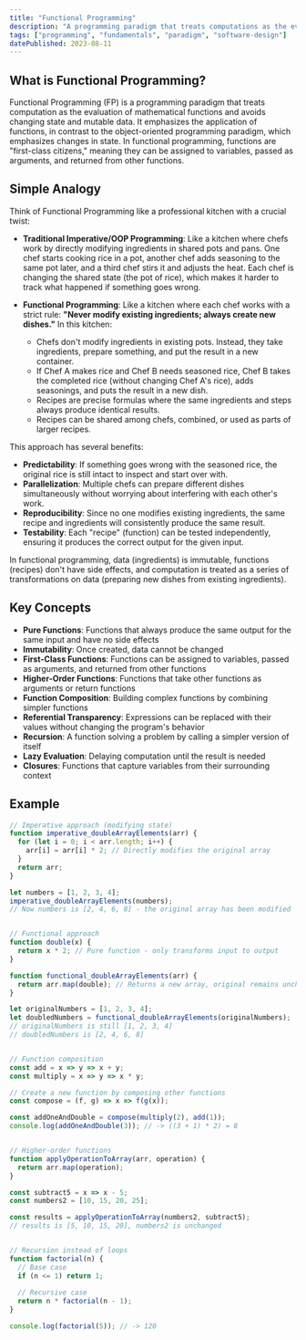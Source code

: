 ```yaml
---
title: "Functional Programming"
description: "A programming paradigm that treats computations as the evaluation of mathematical functions and avoids changing state and mutable data."
tags: ["programming", "fundamentals", "paradigm", "software-design"]
datePublished: 2023-08-11
---
```


## What is Functional Programming?

Functional Programming (FP) is a programming paradigm that treats computation as the evaluation of mathematical functions and avoids changing state and mutable data. It emphasizes the application of functions, in contrast to the object-oriented programming paradigm, which emphasizes changes in state. In functional programming, functions are "first-class citizens," meaning they can be assigned to variables, passed as arguments, and returned from other functions.

## Simple Analogy

Think of Functional Programming like a professional kitchen with a crucial twist:

- **Traditional Imperative/OOP Programming**: Like a kitchen where chefs work by directly modifying ingredients in shared pots and pans. One chef starts cooking rice in a pot, another chef adds seasoning to the same pot later, and a third chef stirs it and adjusts the heat. Each chef is changing the shared state (the pot of rice), which makes it harder to track what happened if something goes wrong.

- **Functional Programming**: Like a kitchen where each chef works with a strict rule: **"Never modify existing ingredients; always create new dishes."** In this kitchen:

  - Chefs don't modify ingredients in existing pots. Instead, they take ingredients, prepare something, and put the result in a new container.
  - If Chef A makes rice and Chef B needs seasoned rice, Chef B takes the completed rice (without changing Chef A's rice), adds seasonings, and puts the result in a new dish.
  - Recipes are precise formulas where the same ingredients and steps always produce identical results.
  - Recipes can be shared among chefs, combined, or used as parts of larger recipes.

This approach has several benefits:

- **Predictability**: If something goes wrong with the seasoned rice, the original rice is still intact to inspect and start over with.
- **Parallelization**: Multiple chefs can prepare different dishes simultaneously without worrying about interfering with each other's work.
- **Reproducibility**: Since no one modifies existing ingredients, the same recipe and ingredients will consistently produce the same result.
- **Testability**: Each "recipe" (function) can be tested independently, ensuring it produces the correct output for the given input.

In functional programming, data (ingredients) is immutable, functions (recipes) don't have side effects, and computation is treated as a series of transformations on data (preparing new dishes from existing ingredients).

## Key Concepts

- **Pure Functions**: Functions that always produce the same output for the same input and have no side effects
- **Immutability**: Once created, data cannot be changed
- **First-Class Functions**: Functions can be assigned to variables, passed as arguments, and returned from other functions
- **Higher-Order Functions**: Functions that take other functions as arguments or return functions
- **Function Composition**: Building complex functions by combining simpler functions
- **Referential Transparency**: Expressions can be replaced with their values without changing the program's behavior
- **Recursion**: A function solving a problem by calling a simpler version of itself
- **Lazy Evaluation**: Delaying computation until the result is needed
- **Closures**: Functions that capture variables from their surrounding context

## Example

```javascript
// Imperative approach (modifying state)
function imperative_doubleArrayElements(arr) {
  for (let i = 0; i < arr.length; i++) {
    arr[i] = arr[i] * 2; // Directly modifies the original array
  }
  return arr;
}

let numbers = [1, 2, 3, 4];
imperative_doubleArrayElements(numbers);
// Now numbers is [2, 4, 6, 8] - the original array has been modified


// Functional approach
function double(x) {
  return x * 2; // Pure function - only transforms input to output
}

function functional_doubleArrayElements(arr) {
  return arr.map(double); // Returns a new array, original remains unchanged
}

let originalNumbers = [1, 2, 3, 4];
let doubledNumbers = functional_doubleArrayElements(originalNumbers);
// originalNumbers is still [1, 2, 3, 4]
// doubledNumbers is [2, 4, 6, 8]


// Function composition
const add = x => y => x + y;
const multiply = x => y => x * y;

// Create a new function by composing other functions
const compose = (f, g) => x => f(g(x));

const addOneAndDouble = compose(multiply(2), add(1));
console.log(addOneAndDouble(3)); // -> ((3 + 1) * 2) = 8


// Higher-order functions
function applyOperationToArray(arr, operation) {
  return arr.map(operation);
}

const subtract5 = x => x - 5;
const numbers2 = [10, 15, 20, 25];

const results = applyOperationToArray(numbers2, subtract5);
// results is [5, 10, 15, 20], numbers2 is unchanged


// Recursion instead of loops
function factorial(n) {
  // Base case
  if (n <= 1) return 1;
  
  // Recursive case
  return n * factorial(n - 1);
}

console.log(factorial(5)); // -> 120
``` 